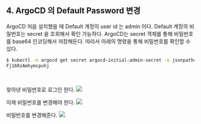 ## 4. ArgoCD 의 Default Password 변경
ArgoCD 처음 설치했을 때 Default 계정의 user id 는 admin 이다. Default 계정의 비밀번호는 secret 을 조회해서 확인 가능하다. ArgoCD는 secret 객체를 통해 비밀번호를 base64 인코딩해서 저장해둔다. 따라서 아래의 명령을 통해 비밀번호를 확인할 수 있다.
```bash filename="terminal" {3} copy
$ kubectl -n argocd get secret argocd-initial-admin-secret -o jsonpath="{.data.password}" | base64 -d
Fj16RzAmhymcpuhj
```
<br/>

찾아낸 비밀번호로 로그인 한다.
![](https://raw.githubusercontent.com/chagchagchag/docs-argocd-setup-at-eks/main/pages/2-setup-argocd/img/2.4-CHANGE-ARGOCD-DEFAULT-PASSWORD/1.png)
<br/>

이제 비밀번호를 변경해야 한다.
![](https://raw.githubusercontent.com/chagchagchag/docs-argocd-setup-at-eks/main/pages/2-setup-argocd/img/2.4-CHANGE-ARGOCD-DEFAULT-PASSWORD/2.png)
<br/>

비밀번호를 변경해준다.
![](https://raw.githubusercontent.com/chagchagchag/docs-argocd-setup-at-eks/main/pages/2-setup-argocd/img/2.4-CHANGE-ARGOCD-DEFAULT-PASSWORD/3.png)
<br/>
